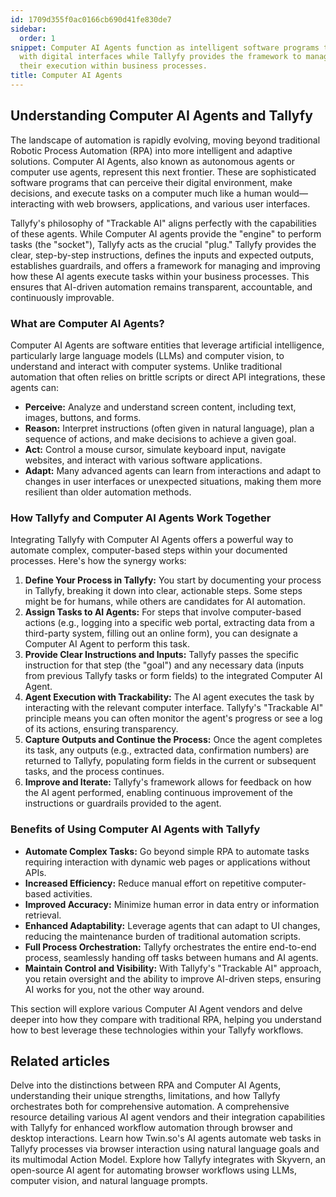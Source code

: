 ```yaml
---
id: 1709d355f0ac0166cb690d41fe830de7
sidebar:
  order: 1
snippet: Computer AI Agents function as intelligent software programs that interact
  with digital interfaces while Tallyfy provides the framework to manage and track
  their execution within business processes.
title: Computer AI Agents
---
```



## Understanding Computer AI Agents and Tallyfy

The landscape of automation is rapidly evolving, moving beyond traditional Robotic Process Automation (RPA) into more intelligent and adaptive solutions. Computer AI Agents, also known as autonomous agents or computer use agents, represent this next frontier. These are sophisticated software programs that can perceive their digital environment, make decisions, and execute tasks on a computer much like a human would—interacting with web browsers, applications, and various user interfaces.

Tallyfy's philosophy of "Trackable AI" aligns perfectly with the capabilities of these agents. While Computer AI agents provide the "engine" to perform tasks (the "socket"), Tallyfy acts as the crucial "plug." Tallyfy provides the clear, step-by-step instructions, defines the inputs and expected outputs, establishes guardrails, and offers a framework for managing and improving how these AI agents execute tasks within your business processes. This ensures that AI-driven automation remains transparent, accountable, and continuously improvable.

### What are Computer AI Agents?

Computer AI Agents are software entities that leverage artificial intelligence, particularly large language models (LLMs) and computer vision, to understand and interact with computer systems. Unlike traditional automation that often relies on brittle scripts or direct API integrations, these agents can:

*   **Perceive:** Analyze and understand screen content, including text, images, buttons, and forms.
*   **Reason:** Interpret instructions (often given in natural language), plan a sequence of actions, and make decisions to achieve a given goal.
*   **Act:** Control a mouse cursor, simulate keyboard input, navigate websites, and interact with various software applications.
*   **Adapt:** Many advanced agents can learn from interactions and adapt to changes in user interfaces or unexpected situations, making them more resilient than older automation methods.

### How Tallyfy and Computer AI Agents Work Together

Integrating Tallyfy with Computer AI Agents offers a powerful way to automate complex, computer-based steps within your documented processes. Here's how the synergy works:

1.  **Define Your Process in Tallyfy:** You start by documenting your process in Tallyfy, breaking it down into clear, actionable steps. Some steps might be for humans, while others are candidates for AI automation.
2.  **Assign Tasks to AI Agents:** For steps that involve computer-based actions (e.g., logging into a specific web portal, extracting data from a third-party system, filling out an online form), you can designate a Computer AI Agent to perform this task.
3.  **Provide Clear Instructions and Inputs:** Tallyfy passes the specific instruction for that step (the "goal") and any necessary data (inputs from previous Tallyfy tasks or form fields) to the integrated Computer AI Agent.
4.  **Agent Execution with Trackability:** The AI agent executes the task by interacting with the relevant computer interface. Tallyfy's "Trackable AI" principle means you can often monitor the agent's progress or see a log of its actions, ensuring transparency.
5.  **Capture Outputs and Continue the Process:** Once the agent completes its task, any outputs (e.g., extracted data, confirmation numbers) are returned to Tallyfy, populating form fields in the current or subsequent tasks, and the process continues.
6.  **Improve and Iterate:** Tallyfy's framework allows for feedback on how the AI agent performed, enabling continuous improvement of the instructions or guardrails provided to the agent.

### Benefits of Using Computer AI Agents with Tallyfy

*   **Automate Complex Tasks:** Go beyond simple RPA to automate tasks requiring interaction with dynamic web pages or applications without APIs.
*   **Increased Efficiency:** Reduce manual effort on repetitive computer-based activities.
*   **Improved Accuracy:** Minimize human error in data entry or information retrieval.
*   **Enhanced Adaptability:** Leverage agents that can adapt to UI changes, reducing the maintenance burden of traditional automation scripts.
*   **Full Process Orchestration:** Tallyfy orchestrates the entire end-to-end process, seamlessly handing off tasks between humans and AI agents.
*   **Maintain Control and Visibility:** With Tallyfy's "Trackable AI" approach, you retain oversight and the ability to improve AI-driven steps, ensuring AI works for you, not the other way around.

This section will explore various Computer AI Agent vendors and delve deeper into how they compare with traditional RPA, helping you understand how to best leverage these technologies within your Tallyfy workflows.


<PageTree />

## Related articles
<CardGrid>
<LinkTitleCard header="<b>Computer Ai Agents > RPA vs. Computer AI Agents for Tallyfy Users</b>" href="/products/pro/integrations/computer-ai-agents/rpa-vs-computer-use-agents/" > Delve into the distinctions between RPA and Computer AI Agents, understanding their unique strengths, limitations, and how Tallyfy orchestrates both for comprehensive automation. </LinkTitleCard>
<LinkTitleCard header="<b>Computer Ai Agents > Computer AI Agent Vendors</b>" href="/products/pro/integrations/computer-ai-agents/vendors/" > A comprehensive resource detailing various AI agent vendors and their integration capabilities with Tallyfy for enhanced workflow automation through browser and desktop interactions. </LinkTitleCard>
<LinkTitleCard header="<b>Vendors > Twin.so AI Agents and Tallyfy</b>" href="/products/pro/integrations/computer-ai-agents/vendors/twin/" > Learn how Twin.so's AI agents automate web tasks in Tallyfy processes via browser interaction using natural language goals and its multimodal Action Model. </LinkTitleCard>
<LinkTitleCard header="<b>Vendors > Skyvern AI Agents and Tallyfy</b>" href="/products/pro/integrations/computer-ai-agents/vendors/skyvern/" > Explore how Tallyfy integrates with Skyvern, an open-source AI agent for automating browser workflows using LLMs, computer vision, and natural language prompts. </LinkTitleCard>
</CardGrid>